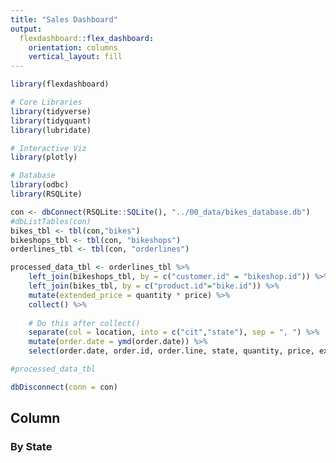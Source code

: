 ```yaml
---
title: "Sales Dashboard"
output: 
  flexdashboard::flex_dashboard:
    orientation: columns
    vertical_layout: fill
---
```


```r
library(flexdashboard)

# Core Libraries
library(tidyverse)
library(tidyquant)
library(lubridate)

# Interactive Viz
library(plotly)

# Database
library(odbc)
library(RSQLite)
```

```r
con <- dbConnect(RSQLite::SQLite(), "../00_data/bikes_database.db")
#dbListTables(con)
bikes_tbl <- tbl(con,"bikes")
bikeshops_tbl <- tbl(con, "bikeshops")
orderlines_tbl <- tbl(con, "orderlines")

processed_data_tbl <- orderlines_tbl %>%
    left_join(bikeshops_tbl, by = c("customer.id" = "bikeshop.id")) %>%
    left_join(bikes_tbl, by = c("product.id"="bike.id")) %>%
    mutate(extended_price = quantity * price) %>%
    collect() %>%
    
    # Do this after collect()
    separate(col = location, into = c("cit","state"), sep = ", ") %>%
    mutate(order.date = ymd(order.date)) %>%
    select(order.date, order.id, order.line, state, quantity, price, extended_price)

#processed_data_tbl

dbDisconnect(conn = con)
```

## Column {data-width=1000}

### By State